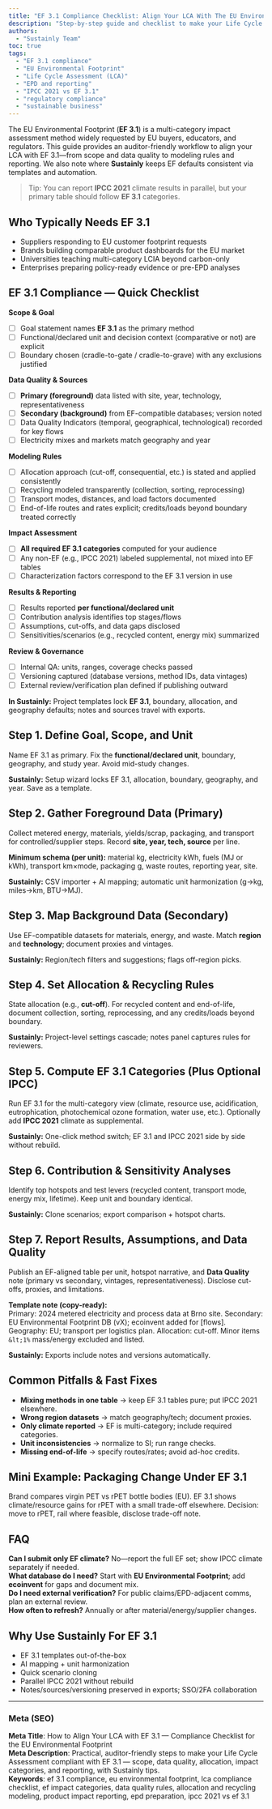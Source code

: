 ```yaml
---
title: "EF 3.1 Compliance Checklist: Align Your LCA With The EU Environmental Footprint"
description: "Step-by-step guide and checklist to make your Life Cycle Assessment compliant with the EU Environmental Footprint (EF 3.1) method—data quality, modeling rules, and reporting."
authors:
  - "Sustainly Team"
toc: true
tags:
  - "EF 3.1 compliance"
  - "EU Environmental Footprint"
  - "Life Cycle Assessment (LCA)"
  - "EPD and reporting"
  - "IPCC 2021 vs EF 3.1"
  - "regulatory compliance"
  - "sustainable business"
---
```


The EU Environmental Footprint (**EF 3.1**) is a multi-category impact assessment method widely requested by EU buyers, educators, and regulators. This guide provides an auditor-friendly workflow to align your LCA with EF 3.1—from scope and data quality to modeling rules and reporting. We also note where **Sustainly** keeps EF defaults consistent via templates and automation.

> Tip: You can report **IPCC 2021** climate results in parallel, but your primary table should follow **EF 3.1** categories.

## Who Typically Needs EF 3.1
- Suppliers responding to EU customer footprint requests  
- Brands building comparable product dashboards for the EU market  
- Universities teaching multi-category LCIA beyond carbon-only  
- Enterprises preparing policy-ready evidence or pre-EPD analyses

## EF 3.1 Compliance — Quick Checklist

**Scope & Goal**  
- [ ] Goal statement names **EF 3.1** as the primary method  
- [ ] Functional/declared unit and decision context (comparative or not) are explicit  
- [ ] Boundary chosen (cradle-to-gate / cradle-to-grave) with any exclusions justified

**Data Quality & Sources**  
- [ ] **Primary (foreground)** data listed with site, year, technology, representativeness  
- [ ] **Secondary (background)** from EF-compatible databases; version noted  
- [ ] Data Quality Indicators (temporal, geographical, technological) recorded for key flows  
- [ ] Electricity mixes and markets match geography and year

**Modeling Rules**  
- [ ] Allocation approach (cut-off, consequential, etc.) is stated and applied consistently  
- [ ] Recycling modeled transparently (collection, sorting, reprocessing)  
- [ ] Transport modes, distances, and load factors documented  
- [ ] End-of-life routes and rates explicit; credits/loads beyond boundary treated correctly

**Impact Assessment**  
- [ ] **All required EF 3.1 categories** computed for your audience  
- [ ] Any non-EF (e.g., IPCC 2021) labeled supplemental, not mixed into EF tables  
- [ ] Characterization factors correspond to the EF 3.1 version in use

**Results & Reporting**  
- [ ] Results reported **per functional/declared unit**  
- [ ] Contribution analysis identifies top stages/flows  
- [ ] Assumptions, cut-offs, and data gaps disclosed  
- [ ] Sensitivities/scenarios (e.g., recycled content, energy mix) summarized

**Review & Governance**  
- [ ] Internal QA: units, ranges, coverage checks passed  
- [ ] Versioning captured (database versions, method IDs, data vintages)  
- [ ] External review/verification plan defined if publishing outward

**In Sustainly:** Project templates lock **EF 3.1**, boundary, allocation, and geography defaults; notes and sources travel with exports.

## Step 1. Define Goal, Scope, and Unit
Name EF 3.1 as primary. Fix the **functional/declared unit**, boundary, geography, and study year. Avoid mid-study changes.

**Sustainly:** Setup wizard locks EF 3.1, allocation, boundary, geography, and year. Save as a template.

## Step 2. Gather Foreground Data (Primary)
Collect metered energy, materials, yields/scrap, packaging, and transport for controlled/supplier steps. Record **site, year, tech, source** per line.

**Minimum schema (per unit):** material kg, electricity kWh, fuels (MJ or kWh), transport km×mode, packaging g, waste routes, reporting year, site.

**Sustainly:** CSV importer + AI mapping; automatic unit harmonization (g→kg, miles→km, BTU→MJ).

## Step 3. Map Background Data (Secondary)
Use EF-compatible datasets for materials, energy, and waste. Match **region** and **technology**; document proxies and vintages.

**Sustainly:** Region/tech filters and suggestions; flags off-region picks.

## Step 4. Set Allocation & Recycling Rules
State allocation (e.g., **cut-off**). For recycled content and end-of-life, document collection, sorting, reprocessing, and any credits/loads beyond boundary.

**Sustainly:** Project-level settings cascade; notes panel captures rules for reviewers.

## Step 5. Compute EF 3.1 Categories (Plus Optional IPCC)
Run EF 3.1 for the multi-category view (climate, resource use, acidification, eutrophication, photochemical ozone formation, water use, etc.). Optionally add **IPCC 2021** climate as supplemental.

**Sustainly:** One-click method switch; EF 3.1 and IPCC 2021 side by side without rebuild.

## Step 6. Contribution & Sensitivity Analyses
Identify top hotspots and test levers (recycled content, transport mode, energy mix, lifetime). Keep unit and boundary identical.

**Sustainly:** Clone scenarios; export comparison + hotspot charts.

## Step 7. Report Results, Assumptions, and Data Quality
Publish an EF-aligned table per unit, hotspot narrative, and **Data Quality** note (primary vs secondary, vintages, representativeness). Disclose cut-offs, proxies, and limitations.

**Template note (copy-ready):**  
Primary: 2024 metered electricity and process data at Brno site. Secondary: EU Environmental Footprint DB (vX); ecoinvent added for [flows]. Geography: EU; transport per logistics plan. Allocation: cut-off. Minor items `&lt;1%` mass/energy excluded and listed.

**Sustainly:** Exports include notes and versions automatically.

## Common Pitfalls & Fast Fixes
- **Mixing methods in one table** → keep EF 3.1 tables pure; put IPCC 2021 elsewhere.  
- **Wrong region datasets** → match geography/tech; document proxies.  
- **Only climate reported** → EF is multi-category; include required categories.  
- **Unit inconsistencies** → normalize to SI; run range checks.  
- **Missing end-of-life** → specify routes/rates; avoid ad-hoc credits.

## Mini Example: Packaging Change Under EF 3.1
Brand compares virgin PET vs rPET bottle bodies (EU). EF 3.1 shows climate/resource gains for rPET with a small trade-off elsewhere. Decision: move to rPET, rail where feasible, disclose trade-off note.

## FAQ
**Can I submit only EF climate?** No—report the full EF set; show IPCC climate separately if needed.  
**What database do I need?** Start with **EU Environmental Footprint**; add **ecoinvent** for gaps and document mix.  
**Do I need external verification?** For public claims/EPD-adjacent comms, plan an external review.  
**How often to refresh?** Annually or after material/energy/supplier changes.

## Why Use Sustainly For EF 3.1
- EF 3.1 templates out-of-the-box  
- AI mapping + unit harmonization  
- Quick scenario cloning  
- Parallel IPCC 2021 without rebuild  
- Notes/sources/versioning preserved in exports; SSO/2FA collaboration

---

### Meta (SEO)
**Meta Title**: How to Align Your LCA with EF 3.1 — Compliance Checklist for the EU Environmental Footprint  
**Meta Description**: Practical, auditor-friendly steps to make your Life Cycle Assessment compliant with EF 3.1 — scope, data quality, allocation, impact categories, and reporting, with Sustainly tips.  
**Keywords**: ef 3.1 compliance, eu environmental footprint, lca compliance checklist, ef impact categories, data quality rules, allocation and recycling modeling, product impact reporting, epd preparation, ipcc 2021 vs ef 3.1
